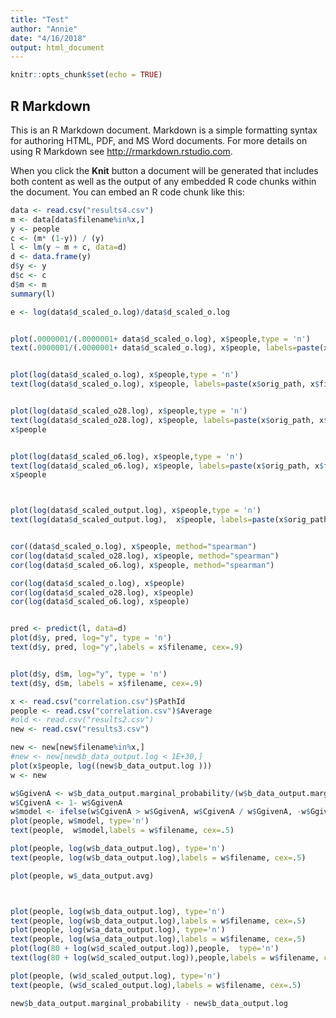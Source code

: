 ```yaml
---
title: "Test"
author: "Annie"
date: "4/16/2018"
output: html_document
---
```


```r
knitr::opts_chunk$set(echo = TRUE)
```

## R Markdown

This is an R Markdown document. Markdown is a simple formatting syntax for authoring HTML, PDF, and MS Word documents. For more details on using R Markdown see <http://rmarkdown.rstudio.com>.

When you click the **Knit** button a document will be generated that includes both content as well as the output of any embedded R code chunks within the document. You can embed an R code chunk like this:




```r
data <- read.csv("results4.csv")
m <- data[data$filename%in%x,]
y <- people
c <- (m* (1-y)) / (y)
l <- lm(y ~ m + c, data=d)
d <- data.frame(y)
d$y <- y
d$c <- c
d$m <- m
summary(l)

e <- log(data$d_scaled_o.log)/data$d_scaled_o.log


plot(.0000001/(.0000001+ data$d_scaled_o.log), x$people,type = 'n')
text(.0000001/(.0000001+ data$d_scaled_o.log), x$people, labels=paste(x$orig_path, x$filename))


plot(log(data$d_scaled_o.log), x$people,type = 'n')
text(log(data$d_scaled_o.log), x$people, labels=paste(x$orig_path, x$filename))


plot(log(data$d_scaled_o28.log), x$people,type = 'n')
text(log(data$d_scaled_o28.log), x$people, labels=paste(x$orig_path, x$filename))
x$people


plot(log(data$d_scaled_o6.log), x$people,type = 'n')
text(log(data$d_scaled_o6.log), x$people, labels=paste(x$orig_path, x$filename))
x$people



plot(log(data$d_scaled_output.log), x$people,type = 'n')
text(log(data$d_scaled_output.log),  x$people, labels=paste(x$orig_path, x$filename))


cor((data$d_scaled_o.log), x$people, method="spearman")
cor(log(data$d_scaled_o28.log), x$people, method="spearman")
cor(log(data$d_scaled_o6.log), x$people, method="spearman")

cor(log(data$d_scaled_o.log), x$people)
cor(log(data$d_scaled_o28.log), x$people)
cor(log(data$d_scaled_o6.log), x$people)


pred <- predict(l, data=d)
plot(d$y, pred, log="y", type = 'n')
text(d$y, pred, log="y",labels = x$filename, cex=.9)


plot(d$y, d$m, log="y", type = 'n')
text(d$y, d$m, labels = x$filename, cex=.9)
```

```r
x <- read.csv("correlation.csv")$PathId
people <- read.csv("correlation.csv")$Average
#old <- read.csv("results2.csv")
new <- read.csv("results3.csv")

new <- new[new$filename%in%x,] 
#new <- new[new$b_data_output.log < 1E+30,]
plot(x$people, log((new$b_data_output.log )))
w <- new

w$GgivenA <- w$b_data_output.marginal_probability/(w$b_data_output.marginal_probability + 1)
w$CgivenA <- 1- w$GgivenA
w$model <- ifelse(w$CgivenA > w$GgivenA, w$CgivenA / w$GgivenA, -w$GgivenA / w$CgivenA)
plot(people, w$model, type='n')
text(people,  w$model,labels = w$filename, cex=.5)

plot(people, log(w$b_data_output.log), type='n')
text(people, log(w$b_data_output.log),labels = w$filename, cex=.5)

plot(people, w$_data_output.avg)



plot(people, log(w$b_data_output.log), type='n')
text(people, log(w$b_data_output.log),labels = w$filename, cex=.5)
plot(people, log(w$a_data_output.log), type='n')
text(people, log(w$a_data_output.log),labels = w$filename, cex=.5)
plot(log(80 + log(w$d_scaled_output.log)),people,  type='n')
text(log(80 + log(w$d_scaled_output.log)),people,labels = w$filename, cex=.5)

plot(people, (w$d_scaled_output.log), type='n')
text(people, (w$d_scaled_output.log),labels = w$filename, cex=.5)

new$b_data_output.marginal_probability - new$b_data_output.log
```